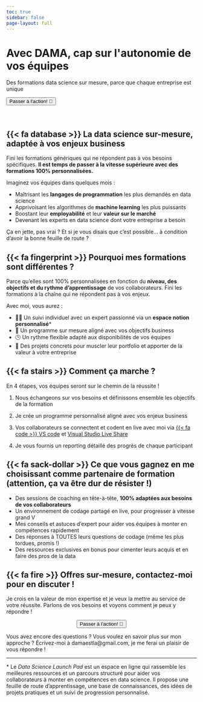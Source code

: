 ```yaml
---
toc: true
sidebar: false
page-layout: full
---
```


```{=html}
<div class="container max-w-full mx-auto py-12 px-6 text-center">
  <h1 class="text-4xl text-black font-medium leading-snug tracking-wider">
    <i class="fa-solid fa-code-branch"></i>Avec DAMA, cap sur l'autonomie de vos équipes</h1>
  <p class="text-lg text-gray-700 mt-2 px-6">
    Des formations data science sur mesure, parce que chaque entreprise est unique
  </p>
  <div class="flex justify-center mt-8">
  <a href="https://tally.so/r/3jBj4Q">
    <button class="button-61">Passer à l'action! 🚀</button>
  </a>
  </div> 
</div> 
<br>
<br>
```

## {{< fa database >}} La data science sur-mesure, adaptée à vos enjeux business 
Fini les formations génériques qui ne répondent pas à vos besoins spécifiques. **Il est temps de passer à la vitesse supérieure avec des formations 100% personnalisées.**

Imaginez vos équipes dans quelques mois :

- Maîtrisant les **langages de programmation** les plus demandés en data science
- Apprivoisant les algorithmes de **machine learning** les plus puissants
- Boostant leur **employabilité** et leur **valeur sur le marché**
- Devenant les experts en data science dont votre entreprise a besoin

Ça en jette, pas vrai ? Et si je vous disais que c'est possible... à condition d'avoir la bonne feuille de route ? 

## {{< fa fingerprint >}} Pourquoi mes formations sont différentes ? 

Parce qu'elles sont 100% personnalisées en fonction du **niveau, des objectifs et du rythme d'apprentissage** de vos collaborateurs. Fini les formations à la chaîne qui ne répondent pas à vos enjeux.

Avec moi, vous aurez :

- 👨‍🏫 Un suivi individuel avec un expert passionné via un **espace notion personnalisé***
- 🎯 Un programme sur mesure aligné avec vos objectifs business
- 🕒 Un rythme flexible adapté aux disponibilités de vos équipes
- 🚀 Des projets concrets pour muscler leur portfolio et apporter de la valeur à votre entreprise

## {{< fa stairs >}} Comment ça marche ?

En 4 étapes, vos équipes seront sur le chemin de la réussite !

1. Nous échangeons sur vos besoins et définissons ensemble les objectifs de la formation

2. Je crée un programme personnalisé aligné avec vos enjeux business 

3. Vos collaborateurs se connectent et codent en live avec moi via [{{< fa code >}} VS code](https://code.visualstudio.com/) et [Visual Studio Live Share](https://visualstudio.microsoft.com/fr/services/live-share/)

4. Je vous fournis un reporting détaillé des progrès de chaque participant

## {{< fa sack-dollar >}} Ce que vous gagnez en me choisissant comme partenaire de formation (attention, ça va être dur de résister !)

- Des sessions de coaching en tête-à-tête, **100% adaptées aux besoins de vos collaborateurs** 
- Un environnement de codage partagé en live, pour progresser à vitesse grand V 
- Mes conseils et astuces d'expert pour aider vos équipes à monter en compétences rapidement
- Des réponses à TOUTES leurs questions de codage (même les plus tordues, promis !) 
- Des ressources exclusives en bonus pour cimenter leurs acquis et en faire des pros de la data

## {{< fa fire >}} Offres sur-mesure, contactez-moi pour en discuter !

Je crois en la valeur de mon expertise et je veux la mettre au service de votre réussite. Parlons de vos besoins et voyons comment je peux y répondre !

<div style="text-align: center">
  <a href="https://tally.so/r/3jBj4Q">
    <button class="button-61">Passer à l'action! 🚀</button>
  </a>
</div>

Vous avez encore des questions ? Vous voulez en savoir plus sur mon approche ? Écrivez-moi à damaestla@gmail.com, je me ferai un plaisir de vous répondre !

-----------------

\* Le *Data Science Launch Pad* est un espace en ligne qui rassemble les meilleures ressources et un parcours structuré pour aider vos collaborateurs à monter en compétences en data science. Il propose une feuille de route d'apprentissage, une base de connaissances, des idées de projets pratiques et un suivi de progression personnalisé.